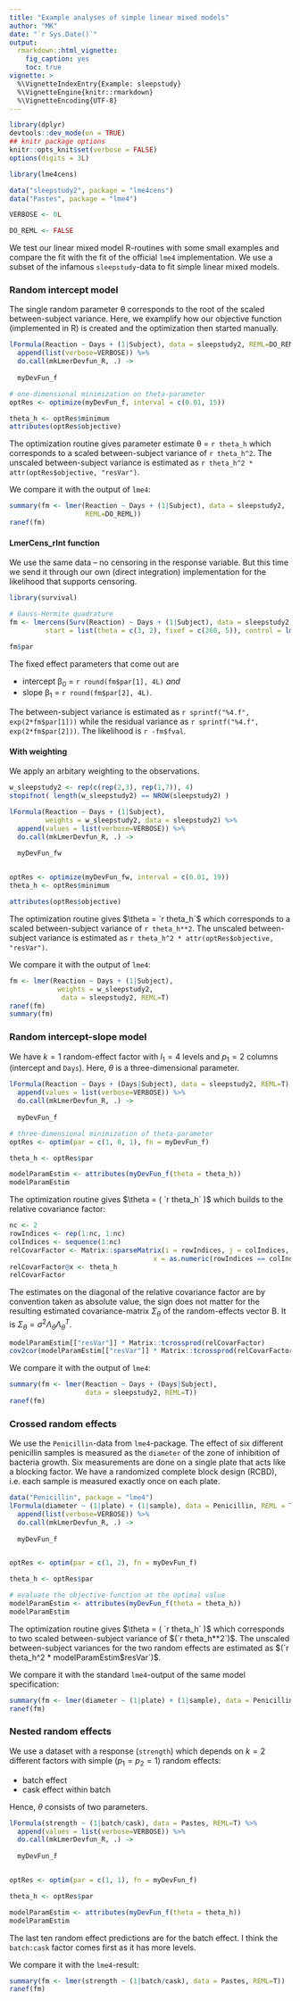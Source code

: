 ```yaml
---
title: "Example analyses of simple linear mixed models"
author: "MK"
date: "`r Sys.Date()`"
output:
  rmarkdown::html_vignette:
    fig_caption: yes
    toc: true
vignette: >
  %\VignetteIndexEntry{Example: sleepstudy}
  %\VignetteEngine{knitr::rmarkdown}
  %\VignetteEncoding{UTF-8}
---
```


```r

library(dplyr)
devtools::dev_mode(on = TRUE)
## knitr package options
knitr::opts_knit$set(verbose = FALSE)
options(digits = 3L)

library(lme4cens)

data("sleepstudy2", package = "lme4cens")
data("Pastes", package = "lme4")

VERBOSE <- 0L

DO_REML <- FALSE
```


We test our linear mixed model R-routines with some small examples and compare the fit with the fit of the official `lme4` implementation.
We use a subset of the infamous `sleepstudy`-data to fit simple linear mixed models.



### Random intercept model

The single random parameter θ corresponds to the root of the scaled between-subject variance.
Here, we examplify how our objective function (implemented in R) is created and the optimization then started manually.

```r

lFormula(Reaction ~ Days + (1|Subject), data = sleepstudy2, REML=DO_REML) %>% 
  append(list(verbose=VERBOSE)) %>% 
  do.call(mkLmerDevfun_R, .) ->
  
  myDevFun_f

# one-dimensional minimization on theta-parameter
optRes <- optimize(myDevFun_f, interval = c(0.01, 15))

theta_h <- optRes$minimum
attributes(optRes$objective)
```

The optimization routine gives parameter estimate θ = `r theta_h` which corresponds to a scaled between-subject variance of `r theta_h^2`.
The unscaled between-subject variance is estimated as `r theta_h^2 * attr(optRes$objective, "resVar")`.


We compare it with the output of `lme4`:
```r
summary(fm <- lmer(Reaction ~ Days + (1|Subject), data = sleepstudy2,
                   REML=DO_REML))
ranef(fm)
```


#### LmerCens_rInt function
We use the same data -- no censoring in the response variable.
But this time we send it through our own (direct integration) implementation for the likelihood that supports censoring.

```r
library(survival)

# Gauss-Hermite quadrature
fm <- lmercens(Surv(Reaction) ~ Days + (1|Subject), data = sleepstudy2, REML=DO_REML,
         start = list(theta = c(3, 2), fixef = c(260, 5)), control = lmerControl(optimizer = "Nelder_Mead"))

fm$par
```


The fixed effect parameters that come out are

* intercept β~0~ = `r round(fm$par[1], 4L)` _and_ 
* slope β~1~ = `r round(fm$par[2], 4L)`.

The between-subject variance is estimated as `r sprintf("%4.f", exp(2*fm$par[1]))`
while the residual variance as `r sprintf("%4.f", exp(2*fm$par[2]))`.
The likelihood is `r -fm$fval`.





#### With weighting
We apply an arbitary weighting to the observations.

```r
w_sleepstudy2 <- rep(c(rep(2,3), rep(1,7)), 4)
stopifnot( length(w_sleepstudy2) == NROW(sleepstudy2) )

lFormula(Reaction ~ Days + (1|Subject),
         weights = w_sleepstudy2, data = sleepstudy2) %>% 
  append(values = list(verbose=VERBOSE)) %>% 
  do.call(mkLmerDevfun_R, .) ->
  
  myDevFun_fw


optRes <- optimize(myDevFun_fw, interval = c(0.01, 19))
theta_h <- optRes$minimum

attributes(optRes$objective)
```

The optimization routine gives $\theta = `r theta_h`$ which corresponds to a scaled between-subject variance of `r theta_h**2`.
The unscaled between-subject variance is estimated as `r theta_h^2 * attr(optRes$objective, "resVar")`.

We compare it with the output of `lme4`:
```r
fm <- lmer(Reaction ~ Days + (1|Subject),
            weights = w_sleepstudy2, 
             data = sleepstudy2, REML=T)
ranef(fm)
summary(fm)
```





### Random intercept-slope model

We have $k=1$ random-effect factor with $l_1 = 4$ levels and $p_1 = 2$ columns (intercept and `Days`).
Here, $\theta$ is a three-dimensional parameter.
```r

lFormula(Reaction ~ Days + (Days|Subject), data = sleepstudy2, REML=T) %>% 
  append(values = list(verbose=VERBOSE)) %>% 
  do.call(mkLmerDevfun_R, .) ->
  
  myDevFun_f

# three-dimensional minimization of theta-parameter
optRes <- optim(par = c(1, 0, 1), fn = myDevFun_f)

theta_h <- optRes$par

modelParamEstim <- attributes(myDevFun_f(theta = theta_h))
modelParamEstim
```

The optimization routine gives $\theta = ( `r theta_h` )$ which builds to the relative covariance factor:
```r
nc <- 2
rowIndices <- rep(1:nc, 1:nc)
colIndices <- sequence(1:nc)
relCovarFactor <- Matrix::sparseMatrix(i = rowIndices, j = colIndices,
                                    x = as.numeric(rowIndices == colIndices) )
relCovarFactor@x <- theta_h
relCovarFactor
```

The estimates on the diagonal of the relative covariance factor are by convention taken as absolute value,
the sign does not matter for the resulting estimated covariance-matrix $\Sigma_\theta$ of the random-effects vector B.
It is $\Sigma_\theta = \sigma^2 \Lambda_\theta \Lambda_\theta^T$.
```r
modelParamEstim[["resVar"]] * Matrix::tcrossprod(relCovarFactor)
cov2cor(modelParamEstim[["resVar"]] * Matrix::tcrossprod(relCovarFactor))
```


We compare it with the output of `lme4`:
```r
summary(fm <- lmer(Reaction ~ Days + (Days|Subject),
                   data = sleepstudy2, REML=T))
ranef(fm)
```




### Crossed random effects

We use the `Penicillin`-data from `lme4`-package. The effect of six different penicillin samples is measured as the `diameter` of the zone of inhibition of bacteria growth. Six measurements are done on a single plate that acts like a blocking factor.
We have a randomized complete block design (RCBD), i.e. each sample is measured exactly once on each plate.

```r
data("Penicillin", package = "lme4")
lFormula(diameter ~ (1|plate) + (1|sample), data = Penicillin, REML = TRUE) %>% 
  append(list(verbose=VERBOSE)) %>% 
  do.call(mkLmerDevfun_R, .) ->
  
  myDevFun_f


optRes <- optim(par = c(1, 2), fn = myDevFun_f)

theta_h <- optRes$par

# evaluate the objective-function at the optimal value
modelParamEstim <- attributes(myDevFun_f(theta = theta_h))
modelParamEstim
```

The optimization routine gives $\theta = ( `r theta_h` )$ which corresponds to two scaled between-subject variance of $(`r theta_h**2`)$.
The unscaled between-subject variances for the two random effects are estimated as $(`r theta_h^2 * modelParamEstim$resVar`)$.


We compare it with the standard `lme4`-output of the same model specification:
```r
summary(fm <- lmer(diameter ~ (1|plate) + (1|sample), data = Penicillin, REML = TRUE))
ranef(fm)
```






### Nested random effects

We use a dataset with a response (`strength`) which depends on 
$k=2$ different factors with simple ($p_1 = p_2 = 1$) random effects:

* batch effect
* cask effect within batch

Hence, $\theta$ consists of two parameters.
```r
lFormula(strength ~ (1|batch/cask), data = Pastes, REML=T) %>% 
  append(values = list(verbose=VERBOSE)) %>% 
  do.call(mkLmerDevfun_R, .) ->
  
  myDevFun_f


optRes <- optim(par = c(1, 1), fn = myDevFun_f)

theta_h <- optRes$par

modelParamEstim <- attributes(myDevFun_f(theta = theta_h))
modelParamEstim
```
The last ten random effect predictions are for the batch effect.
I think the `batch:cask` factor comes first as it has more levels.

We compare it with the `lme4`-result:
```r
summary(fm <- lmer(strength ~ (1|batch/cask), data = Pastes, REML=T))
ranef(fm)
```

